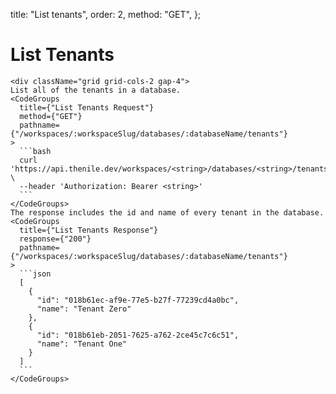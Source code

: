   title: "List tenants",
  order: 2,
  method: "GET",
};

# List Tenants

    <div className="grid grid-cols-2 gap-4">
    List all of the tenants in a database.
    <CodeGroups
      title={"List Tenants Request"}
      method={"GET"}
      pathname={"/workspaces/:workspaceSlug/databases/:databaseName/tenants"}
    >
      ```bash
      curl 'https://api.thenile.dev/workspaces/<string>/databases/<string>/tenants' \
      --header 'Authorization: Bearer <string>'
      ```
    </CodeGroups>
    The response includes the id and name of every tenant in the database.
    <CodeGroups
      title={"List Tenants Response"}
      response={"200"}
      pathname={"/workspaces/:workspaceSlug/databases/:databaseName/tenants"}
    >
      ```json
      [
        {
          "id": "018b61ec-af9e-77e5-b27f-77239cd4a0bc",
          "name": "Tenant Zero"
        },
        {
          "id": "018b61eb-2051-7625-a762-2ce45c7c6c51",
          "name": "Tenant One"
        }
      ]
      ```
    </CodeGroups>

</div>
